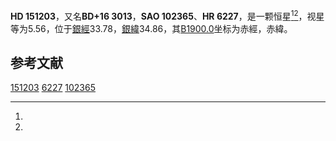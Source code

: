{{Starbox begin
| name = HD 151203
}}
{{Starbox observe
| epoch = [[J2000.0|J2000.0]]
| constell = {{星座名待查}}<ref name=SIMBAD>{{cite web
 | url=http://simbad.u-strasbg.fr/simbad/sim-id?Ident=HR+6227
 | title =Pulsating variable Star
 | publisher=Centre de Données astronomiques de Strasbourg
 | work=SIMBAD
 | accessdate=2012-07-13}}</ref><ref name=DATA>{{cite web
 | url=http://vizier.u-strasbg.fr/viz-bin/VizieR-5?-out.add=.&-source=5050&-corr=PK=HR&-out.max=9999&HR=6227
 | title=VizieR Detailed Page
 | accessdate=2012-07-13
 | archive-date=2016-03-04
 | archive-url=https://web.archive.org/web/20160304213246/http://vizier.u-strasbg.fr/viz-bin/VizieR-5?-out.add=.&-source=5050&-corr=PK=HR&-out.max=9999&HR=6227
 | dead-url=no
 }}</ref>
| 星官 = 
| ra = {{RA|16|45|22.5}}<ref name=SIMBAD /><ref name=DATA />
| dec = {{DEC|+15|44|43}}<ref name=SIMBAD /><ref name=DATA />
| appmag_v = 5.56<ref name=SIMBAD /><ref name=DATA />
}}
{{Starbox character
| class = M3IIIab<ref name=SIMBAD /><ref name=DATA />
| b-v = 1.66<ref name=SIMBAD /><ref name=DATA />
| u-b = <ref name=SIMBAD /><ref name=DATA />
| r-i = <ref name=SIMBAD /><ref name=DATA />
| variable = 
}}
{{Starbox astrometry
| radial_v = 
| prop_mo_ra = -19
| parallax = 0.023
| p_error = 
}}
{{Starbox catalog
| names =BD+16 3013，[[SAO星表|SAO]] 102365，[[HD星表|HD]] 151203，[[HR星表|HR]] 6227}}
{{Starbox reference |Simbad=HR+6227}}
{{Starbox end}}

'''HD 151203'''，又名'''BD+16 3013'''，'''SAO 102365'''、'''HR 6227'''，是一颗恒星<ref name=SIMBAD /><ref name=DATA />，视星等为5.56，位于[[銀道座標系|銀經]]33.78，[[銀道座標系|銀緯]]34.86，其[[B1900.0|B1900.0]]坐标为赤經{{RA|16|40|50.7}}，赤緯{{DEC|+15|34.86|48}}。

== 参考文献 ==
{{reflist}}

{{star-stub}}

[[Category:HD和HDE天體|151203]]
[[Category:HR天體|6227]]
[[Category:SAO天體|102365]]